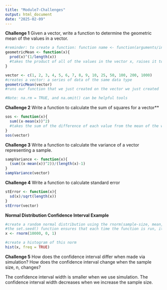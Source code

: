 ```yaml
---
title: "Module7-Challenges"
output: html_document
date: "2025-02-09"
---
```


**Challenge 1**
Given a vector, write a function to determine the geometric mean of the values in a vector.
```r
#reminder: to create a function: function name <- function(arguments/inputs){code to run}
geometricMean <- function(x){
  prod(x)^(1/length(x))
  #takes the product of all of the values in the vector x, raises it to the 1/n, which is the same as taking the nth root of it.
}

vector <- c(1, 2, 3, 4, 5, 6, 7, 8, 9, 10, 25, 50, 100, 200, 1000)
#creates a vector: a series of data of the same data type
geometricMean(vector)
#runs our function that we just created on the vector we just created

#Note: na.rm = TRUE, and na.omit() can be helpful tools
```

**Challenge 2**
Write a function to calculate the sum of squares for a vector**
```r
sos <- function(x){
  sum((x-mean(x))^2)
  #takes the sum of the difference of each value from the mean of the whole vector, squared. 
}
sos(vector)
```

**Challenge 3**
Write a function to calculate the variance of a vector representing a sample.
```r
sampVariance <- function(x){
  (sum((x-mean(x))^2))/(length(x)-1)
}
sampVariance(vector)
```

**Challenge 4**
Write a function to calculate standard error
```r
stError <- function(x){
  sd(x)/sqrt(length(x))
}
stError(vector)
```

**Normal Distribution Confidence Interval Example**
```r
#create a random normal distribution using the rnorm(sample-size, mean, standard deviation) function
#the set.seed() function ensures that each time the function is run, it returns the same set of random numbers
x <- rnorm(10000, 0, 1)

#create a histogram of this norm
hist(x, freq = TRUE)

```
**Challenge 5**
How does the confidence interval differ when made via simulation? How does the confidence interval change when the sample size, n, changes?

The confidence interval width is smaller when we use simulation. 
The confidence interval width decreases when we increase the sample size. 

